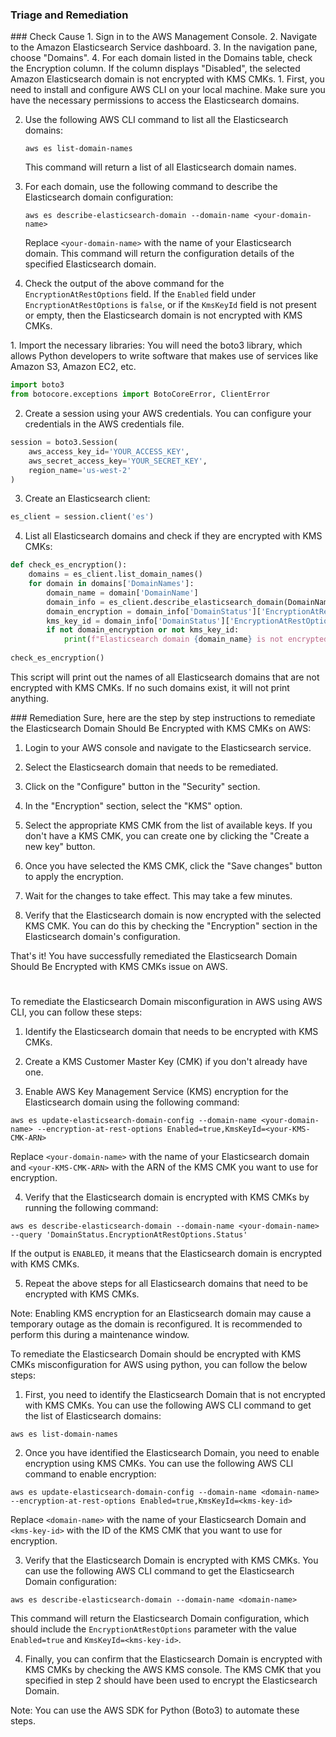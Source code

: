 
### Triage and Remediation
<Tabs>

<Tab title='Cause'>
### Check Cause
<AccordionGroup>
<Accordion title='Using Console' defaultOpen='true'>
1. Sign in to the AWS Management Console.
2. Navigate to the Amazon Elasticsearch Service dashboard. 
3. In the navigation pane, choose "Domains".
4. For each domain listed in the Domains table, check the Encryption column. If the column displays "Disabled", the selected Amazon Elasticsearch domain is not encrypted with KMS CMKs.
</Accordion>

<Accordion title='Using CLI'>
1. First, you need to install and configure AWS CLI on your local machine. Make sure you have the necessary permissions to access the Elasticsearch domains.

2. Use the following AWS CLI command to list all the Elasticsearch domains:

   ```
   aws es list-domain-names
   ```
   This command will return a list of all Elasticsearch domain names.

3. For each domain, use the following command to describe the Elasticsearch domain configuration:

   ```
   aws es describe-elasticsearch-domain --domain-name <your-domain-name>
   ```
   Replace `<your-domain-name>` with the name of your Elasticsearch domain. This command will return the configuration details of the specified Elasticsearch domain.

4. Check the output of the above command for the `EncryptionAtRestOptions` field. If the `Enabled` field under `EncryptionAtRestOptions` is `false`, or if the `KmsKeyId` field is not present or empty, then the Elasticsearch domain is not encrypted with KMS CMKs.
</Accordion>

<Accordion title='Using Python'>
1. Import the necessary libraries: You will need the boto3 library, which allows Python developers to write software that makes use of services like Amazon S3, Amazon EC2, etc.

```python
import boto3
from botocore.exceptions import BotoCoreError, ClientError
```

2. Create a session using your AWS credentials. You can configure your credentials in the AWS credentials file. 

```python
session = boto3.Session(
    aws_access_key_id='YOUR_ACCESS_KEY',
    aws_secret_access_key='YOUR_SECRET_KEY',
    region_name='us-west-2'
)
```

3. Create an Elasticsearch client:

```python
es_client = session.client('es')
```

4. List all Elasticsearch domains and check if they are encrypted with KMS CMKs:

```python
def check_es_encryption():
    domains = es_client.list_domain_names()
    for domain in domains['DomainNames']:
        domain_name = domain['DomainName']
        domain_info = es_client.describe_elasticsearch_domain(DomainName=domain_name)
        domain_encryption = domain_info['DomainStatus']['EncryptionAtRestOptions']['Enabled']
        kms_key_id = domain_info['DomainStatus']['EncryptionAtRestOptions']['KmsKeyId']
        if not domain_encryption or not kms_key_id:
            print(f"Elasticsearch domain {domain_name} is not encrypted with KMS CMKs")
            
check_es_encryption()
```

This script will print out the names of all Elasticsearch domains that are not encrypted with KMS CMKs. If no such domains exist, it will not print anything.
</Accordion>

</AccordionGroup>
</Tab>
<Tab title='Remediation'>
### Remediation

<AccordionGroup>
<Accordion title='Using Console' defaultOpen='true'>
Sure, here are the step by step instructions to remediate the Elasticsearch Domain Should Be Encrypted with KMS CMKs on AWS:

1. Login to your AWS console and navigate to the Elasticsearch service.

2. Select the Elasticsearch domain that needs to be remediated.

3. Click on the "Configure" button in the "Security" section.

4. In the "Encryption" section, select the "KMS" option.

5. Select the appropriate KMS CMK from the list of available keys. If you don't have a KMS CMK, you can create one by clicking the "Create a new key" button.

6. Once you have selected the KMS CMK, click the "Save changes" button to apply the encryption.

7. Wait for the changes to take effect. This may take a few minutes.

8. Verify that the Elasticsearch domain is now encrypted with the selected KMS CMK. You can do this by checking the "Encryption" section in the Elasticsearch domain's configuration.

That's it! You have successfully remediated the Elasticsearch Domain Should Be Encrypted with KMS CMKs issue on AWS.

#
</Accordion>

<Accordion title='Using CLI'>
To remediate the Elasticsearch Domain misconfiguration in AWS using AWS CLI, you can follow these steps:

1. Identify the Elasticsearch domain that needs to be encrypted with KMS CMKs.

2. Create a KMS Customer Master Key (CMK) if you don't already have one.

3. Enable AWS Key Management Service (KMS) encryption for the Elasticsearch domain using the following command:

```
aws es update-elasticsearch-domain-config --domain-name <your-domain-name> --encryption-at-rest-options Enabled=true,KmsKeyId=<your-KMS-CMK-ARN>
```

Replace `<your-domain-name>` with the name of your Elasticsearch domain and `<your-KMS-CMK-ARN>` with the ARN of the KMS CMK you want to use for encryption.

4. Verify that the Elasticsearch domain is encrypted with KMS CMKs by running the following command:

```
aws es describe-elasticsearch-domain --domain-name <your-domain-name> --query 'DomainStatus.EncryptionAtRestOptions.Status'
```

If the output is `ENABLED`, it means that the Elasticsearch domain is encrypted with KMS CMKs.

5. Repeat the above steps for all Elasticsearch domains that need to be encrypted with KMS CMKs.

Note: Enabling KMS encryption for an Elasticsearch domain may cause a temporary outage as the domain is reconfigured. It is recommended to perform this during a maintenance window.
</Accordion>

<Accordion title='Using Python'>
To remediate the Elasticsearch Domain should be encrypted with KMS CMKs misconfiguration for AWS using python, you can follow the below steps:

1. First, you need to identify the Elasticsearch Domain that is not encrypted with KMS CMKs. You can use the following AWS CLI command to get the list of Elasticsearch domains:

```
aws es list-domain-names
```

2. Once you have identified the Elasticsearch Domain, you need to enable encryption using KMS CMKs. You can use the following AWS CLI command to enable encryption:

```
aws es update-elasticsearch-domain-config --domain-name <domain-name> --encryption-at-rest-options Enabled=true,KmsKeyId=<kms-key-id>
```

Replace `<domain-name>` with the name of your Elasticsearch Domain and `<kms-key-id>` with the ID of the KMS CMK that you want to use for encryption.

3. Verify that the Elasticsearch Domain is encrypted with KMS CMKs. You can use the following AWS CLI command to get the Elasticsearch Domain configuration:

```
aws es describe-elasticsearch-domain --domain-name <domain-name>
```

This command will return the Elasticsearch Domain configuration, which should include the `EncryptionAtRestOptions` parameter with the value `Enabled=true` and `KmsKeyId=<kms-key-id>`.

4. Finally, you can confirm that the Elasticsearch Domain is encrypted with KMS CMKs by checking the AWS KMS console. The KMS CMK that you specified in step 2 should have been used to encrypt the Elasticsearch Domain.

Note: You can use the AWS SDK for Python (Boto3) to automate these steps.
</Accordion>

</AccordionGroup>
</Tab>
</Tabs>
